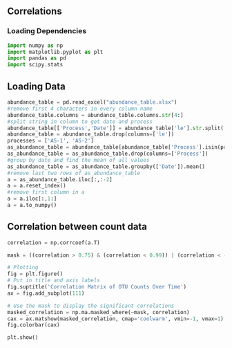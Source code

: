 ## Correlations

### Loading Dependencies
```python
import numpy as np
import matplotlib.pyplot as plt
import pandas as pd
import scipy.stats
```

## Loading Data
```python
abundance_table = pd.read_excel("abundance_table.xlsx")
#remove first 4 characters in every column name
abundance_table.columns = abundance_table.columns.str[4:] 
#split string in column to get date and process
abundance_table[['Process','Date']] = abundance_table['le'].str.split('_',expand=True)
abundance_table = abundance_table.drop(columns=['le'])
processes = ['AS-1', 'AS-2']
as_abundance_table = abundance_table[abundance_table['Process'].isin(processes)]
as_abundance_table = as_abundance_table.drop(columns=['Process'])
#group by date and find the mean of all values
as_abundance_table = as_abundance_table.groupby(['Date']).mean()
#remove last two rows of as_abundance_table
a = as_abundance_table.iloc[:,:-2]
a = a.reset_index()
#remove first column in a
a = a.iloc[:,1:]
a = a.to_numpy()
```

## Correlation between count data
```python
correlation = np.corrcoef(a.T)

mask = ((correlation > 0.75) & (correlation < 0.99)) | (correlation < -0.75) & (correlation > -0.99)

# Plotting
fig = plt.figure()
# Put in title and axis labels
fig.suptitle('Correlation Matrix of OTU Counts Over Time')
ax = fig.add_subplot(111)

# Use the mask to display the significant correlations
masked_correlation = np.ma.masked_where(~mask, correlation)
cax = ax.matshow(masked_correlation, cmap='coolwarm', vmin=-1, vmax=1)
fig.colorbar(cax)

plt.show()
```